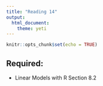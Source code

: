 ```yaml
---
title: "Reading 14"
output: 
  html_document: 
    theme: yeti
---
```


```r
knitr::opts_chunk$set(echo = TRUE)
```

## Required:

- Linear Models with R Section 8.2

